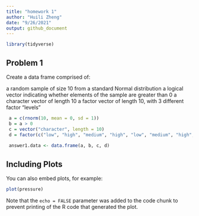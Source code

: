 ```yaml
---
title: "homework 1"
author: "Huili Zheng"
date: "9/26/2021"
output: github_document
---
```




```r
library(tidyverse)
```

## Problem 1

Create a data frame comprised of:

 a random sample of size 10 from a standard Normal distribution
 a logical vector indicating whether elements of the sample are greater than 0
 a character vector of length 10
 a factor vector of length 10, with 3 different factor “levels”


```r
 a = c(rnorm(10, mean = 0, sd = 1))
 b = a > 0
 c = vector("character", length = 10)
 d = factor(c("low", "high", "medium", "high", "low", "medium", "high",  "low", "medium", "high"))
 
 answer1.data <- data.frame(a, b, c, d)
```


## Including Plots

You can also embed plots, for example:

```r
plot(pressure)
```

Note that the `echo = FALSE` parameter was added to the code chunk to prevent printing of the R code that generated the plot.

